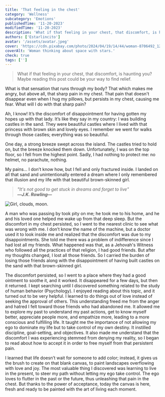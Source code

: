 ```yaml
---
title: 'That feeling in the chest'
category: 'Wellness'
subcategory: 'Emotions'
publishedTime: '11-20-2023'
modifiedTime: '11-20-2023'
description: 'What if that feeling in your chest, that discomfort, is haunting you? Maybe reading this post could be your way to find relief.'
authors: ['Estarlincito']
avatar: '/assets/avatar.jpeg'
cover: 'https://cdn.pixabay.com/photo/2024/04/19/14/44/woman-8706492_1280.png'
coverAlt: 'Woman thinking about space with stars.'
check: true
tags: ['']
---
```


<Introduction>

> What if that feeling in your chest, that discomfort, is haunting you? Maybe reading this post could be your way to find relief.

</Introduction>

<Contents>

What is that sensation that runs through my body? That which makes me angry, but above all, that sharp pain in my chest. That pain that doesn't disappear even when I hug my pillows, but persists in my chest, causing me fear. What will I do with that sharp pain?

Ah, I know! It’s the discomfort of disappointment for having gotten my hopes up with that lady. It’s like they say in my country: I was building castles in the sand. They were beautiful castles where I lived with that princess with brown skin and lovely eyes. I remember we went for walks through those castles; everything was so beautiful.

One day, a strong breeze swept across the island. The castles tried to hold on, but the breeze knocked them down. Unfortunately, I was on the top floor, so I fell from the highest point. Sadly, I had nothing to protect me: no helmet, no parachute, nothing.

My pains... I don’t know how, but I fell and only fractured inside. I landed on all that sand and unintentionally entered a dream where I only remembered that illusion and my life with that beautiful brown-skinned girl.

> _&quot;It's not good to get stuck in dreams and forget to live&quot; <br/> **―J.K. Rowling―**_

<Image
  alt='Girl, clouds, moon.'
  src='https://cdn.pixabay.com/photo/2023/12/07/11/04/girl-8435330_1280.png'
/>

A man who was passing by took pity on me; he took me to his home, and he and his loved one helped me wake up from that deep sleep. But the discomfort in my chest persisted, so I went to the nearest clinic to see what was wrong with me. I don’t know the name of the machine, but a doctor used it to look inside me and realized that the discomfort was due to my disappointments. She told me there was a problem of indifference since I had lost all my friends. What happened was that, as a Jehovah's Witness who followed all the practices of that religion, I had good friends. But after my thoughts changed, I lost all those friends. So I carried the burden of losing those friends along with the disappointment of having built castles on the sand with that brown-skinned girl.

The discomfort persisted, so I went to a place where they had a good ointment to soothe it, and it worked. It disappeared for a few days, but then it returned. I kept searching until I discovered something related to the study of human behavior (Psychology). I enjoyed reading about this topic, and it turned out to be very helpful. I learned to do things out of love instead of seeking the approval of others. This understanding freed me from the anger and hatred I felt toward those friends who had abandoned me. It allowed me to explore my past to understand my past actions, get to know myself better, appreciate people more, and empathize more, leading to a more conscious and fulfilling life. It taught me the importance of not allowing my ego to dominate my life but to take control of my own destiny. It instilled discipline, goal-setting, and objectives. It also made me understand that the discomfort I was experiencing stemmed from denying my reality, so I began to read about how to accept it in order to free myself from that persistent pain.

I learned that life doesn’t wait for someone to add color; instead, it gives us the brush to create on that blank canvas, to paint landscapes overflowing with love and joy. The most valuable thing I discovered was learning to live in the present, to steer my path without letting my ego take control. The ego loves to flutter in the past or the future, thus unleashing that pain in the chest. But thanks to the power of acceptance, today the canvas is here, fresh and ready to be painted with the art of living each moment.

</Contents>
